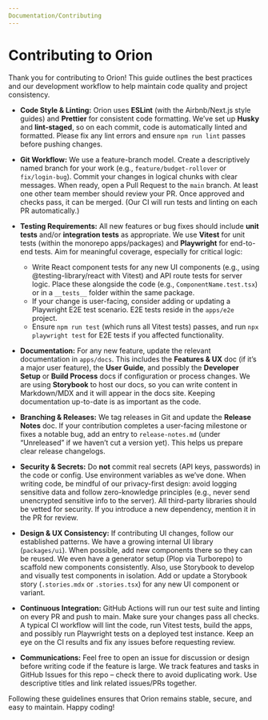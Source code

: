 ```yaml
---
Documentation/Contributing
---
```


# Contributing to Orion

Thank you for contributing to Orion! This guide outlines the best practices and our development workflow to help maintain code quality and project consistency.

* **Code Style & Linting:** Orion uses **ESLint** (with the Airbnb/Next.js style guides) and **Prettier** for consistent code formatting. We’ve set up **Husky** and **lint-staged**, so on each commit, code is automatically linted and formatted. Please fix any lint errors and ensure `npm run lint` passes before pushing changes.

* **Git Workflow:** We use a feature-branch model. Create a descriptively named branch for your work (e.g., `feature/budget-rollover` or `fix/login-bug`). Commit your changes in logical chunks with clear messages. When ready, open a Pull Request to the `main` branch. At least one other team member should review your PR. Once approved and checks pass, it can be merged. (Our CI will run tests and linting on each PR automatically.)

* **Testing Requirements:** All new features or bug fixes should include **unit tests** and/or **integration tests** as appropriate. We use **Vitest** for unit tests (within the monorepo apps/packages) and **Playwright** for end-to-end tests. Aim for meaningful coverage, especially for critical logic:

  * Write React component tests for any new UI components (e.g., using @testing-library/react with Vitest) and API route tests for server logic. Place these alongside the code (e.g., `ComponentName.test.tsx`) or in a `__tests__` folder within the same package.
  * If your change is user-facing, consider adding or updating a Playwright E2E test scenario. E2E tests reside in the `apps/e2e` project.
  * Ensure `npm run test` (which runs all Vitest tests) passes, and run `npx playwright test` for E2E tests if you affected functionality.

* **Documentation:** For any new feature, update the relevant documentation in `apps/docs`. This includes the **Features & UX** doc (if it’s a major user feature), the **User Guide**, and possibly the **Developer Setup** or **Build Process** docs if configuration or process changes. We are using **Storybook** to host our docs, so you can write content in Markdown/MDX and it will appear in the docs site. Keeping documentation up-to-date is as important as the code.

* **Branching & Releases:** We tag releases in Git and update the **Release Notes** doc. If your contribution completes a user-facing milestone or fixes a notable bug, add an entry to `release-notes.md` (under “Unreleased” if we haven’t cut a version yet). This helps us prepare clear release changelogs.

* **Security & Secrets:** Do **not** commit real secrets (API keys, passwords) in the code or config. Use environment variables as we’ve done. When writing code, be mindful of our privacy-first design: avoid logging sensitive data and follow zero-knowledge principles (e.g., never send unencrypted sensitive info to the server). All third-party libraries should be vetted for security. If you introduce a new dependency, mention it in the PR for review.

* **Design & UX Consistency:** If contributing UI changes, follow our established patterns. We have a growing internal UI library (`packages/ui`). When possible, add new components there so they can be reused. We even have a generator setup (Plop via Turborepo) to scaffold new components consistently. Also, use Storybook to develop and visually test components in isolation. Add or update a Storybook story (`.stories.mdx` or `.stories.tsx`) for any new UI component or variant.

* **Continuous Integration:** GitHub Actions will run our test suite and linting on every PR and push to main. Make sure your changes pass all checks. A typical CI workflow will lint the code, run Vitest tests, build the apps, and possibly run Playwright tests on a deployed test instance. Keep an eye on the CI results and fix any issues before requesting review.

* **Communications:** Feel free to open an issue for discussion or design before writing code if the feature is large. We track features and tasks in GitHub Issues for this repo – check there to avoid duplicating work. Use descriptive titles and link related issues/PRs together.

Following these guidelines ensures that Orion remains stable, secure, and easy to maintain.  Happy coding!
